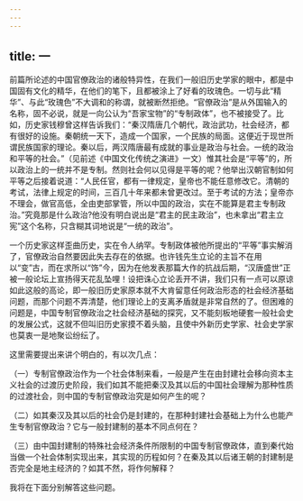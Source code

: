 ```yaml
---
---
---
```

title: 一
---



前篇所论述的中国官僚政治的诸般特异性，在我们一般旧历史学家的眼中，都是中国固有文化的精华，在他们的笔下，且都被涂上了好看的玫瑰色。一切与此“精华”、与此“玫瑰色”不大调和的称谓，就被断然拒绝。“官僚政治”是从外国输入的名称，固不必说，就是一向公认为“吾家宝物”的“专制政体”，也不被接受了。比如，历史家钱穆曾这样告诉我们：“秦汉隋唐几个朝代，政治武功，社会经济，都有很好的设施。秦朝统一天下，造成一个国家，一个民族的局面。这便近于现世所谓民族国家的理论。秦以后，两汉隋唐最有成就的事业是政治与社会。一统的政治和平等的社会。”（见前述《中国文化传统之演进》一文）惟其社会是“平等”的，所以政治上的一统并不是专制。然则社会何以见得是平等的呢？他举出汉朝官制如何平等之后接着说道：“人民任官，都有一律规定，皇帝也不能任意修改它。清朝的考试，法律上规定的时间，三百几十年来都未曾更改过。至于考试的方法；皇帝亦不理会，做官高低，全由吏部掌管，所以中国的政治，实在不能算是君主专制政治。”究竟那是什么政治?他没有明白说出是“君主的民主政治”，也未拿出“君主立宪”这个名称，只含糊其词地说是“一统的政治”。

一个历史家这样歪曲历史，实在令人纳罕。专制政体被他所提出的“平等”事实解消了，官僚政治自然要因此失去存在的依据。也许钱先生立论的主旨不在用以“变”古，而在求所以“饰”今，因为在他发表那篇大作的抗战后期，“汉唐盛世”正被一般论坛上宣扬得天花乱坠哩！设把诛心立论丢开不讲，我们只有一点可以原谅如此这般的高论，即一般旧历史家原本就不大肯留意任何政治形态的社会经济基础问题，而那个问题不弄清楚，他们理论上的支离矛盾就是非常自然的了。但困难的问题是，中国专制官僚政治之社会经济基础的探究，又不能刻板地硬套一般社会史的发展公式，这就不但叫旧历史家摸不着头脑，且使中外新历史学家、社会史学家也莫衷一是地聚讼纷纭了。

这里需要提出来讲个明白的，有以次几点：

（一）专制官僚政治作为一个社会体制来看，一般是产生在由封建社会移向资本主义社会的过渡历史阶段，我们如其不能把秦汉及其以后的中国社会理解为那种性质的过渡社会，则中国的专制官僚政治究是如何产生的呢？

（二）如其秦汉及其以后的社会仍是封建的，在那种封建社会基础上为什么也能产生专制官僚政治？它与一般封建制的基本不同点何在？

（三）由中国封建制的特殊社会经济条件所限制的中国专制官僚政体，直到秦代始当做一个社会体制实现出来，其实现的历程如何？在秦及其以后诸王朝的封建制是否完全是地主经济的？如其不然，将作何解释？

我将在下面分别解答这些问题。